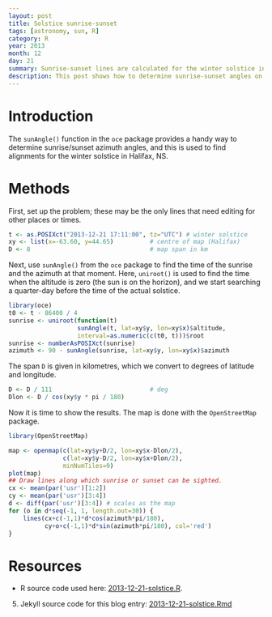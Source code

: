 ```yaml
---
layout: post
title: Solstice sunrise-sunset
tags: [astronomy, sun, R]
category: R
year: 2013
month: 12
day: 21
summary: Sunrise-sunset lines are calculated for the winter solstice in Halifax
description: This post shows how to determine sunrise-sunset angles on the winter solstice in Halifax, NS, Canada.
---
```




# Introduction

The ``sunAngle()`` function in the ``oce`` package provides a handy way to determine sunrise/sunset azimuth angles, and this is used to find alignments for the winter solstice in Halifax, NS.

# Methods

First, set up the problem; these may be the only lines that need editing for other places or times.

```r
t <- as.POSIXct("2013-12-21 17:11:00", tz="UTC") # winter solstice
xy <- list(x=-63.60, y=44.65)          # centre of map (Halifax)
D <- 8                                 # map span in km
```

Next, use ``sunAngle()`` from the ``oce`` package to find the time of the sunrise and the azimuth at that moment.  Here, ``uniroot()`` is used to find the time when the altitude is zero (the sun is on the horizon), and we start searching a quarter-day before the time of the actual solstice.

```r
library(oce)
t0 <- t - 86400 / 4
sunrise <- uniroot(function(t)
                   sunAngle(t, lat=xy$y, lon=xy$x)$altitude,
                   interval=as.numeric(c(t0, t)))$root
sunrise <- numberAsPOSIXct(sunrise)
azimuth <- 90 - sunAngle(sunrise, lat=xy$y, lon=xy$x)$azimuth
```

The span ``D`` is given in kilometres, which we convert to degrees of latitude and longitude.

```r
D <- D / 111                           # deg
Dlon <- D / cos(xy$y * pi / 180)
```


Now it is time to show the results. The map is done with the ``OpenStreetMap`` package.  
```r
library(OpenStreetMap)
```
```r
map <- openmap(c(lat=xy$y+D/2, lon=xy$x-Dlon/2),
               c(lat=xy$y-D/2, lon=xy$x+Dlon/2),
               minNumTiles=9)
plot(map)
## Draw lines along which sunrise or sunset can be sighted.
cx <- mean(par('usr')[1:2])
cy <- mean(par('usr')[3:4])
d <- diff(par('usr')[3:4]) # scales as the map
for (o in d*seq(-1, 1, length.out=30)) {
    lines(cx+c(-1,1)*d*cos(azimuth*pi/180),
          cy+o+c(-1,1)*d*sin(azimuth*pi/180), col='red')
}
```

# Resources

* R source code used here: [2013-12-21-solstice.R]({{ site.url }}/assets/2013-12-21-solstice.R).

5. Jekyll source code for this blog entry: [2013-12-21-solstice.Rmd](https://raw.github.com/dankelley/dankelley.github.io/master/assets/2013-12-21-solstice.Rmd)

